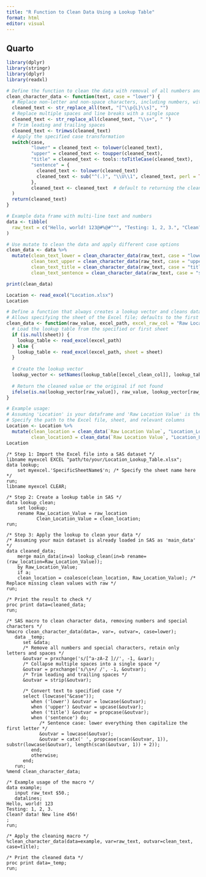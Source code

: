 ```yaml
---
title: "R Function to Clean Data Using a Lookup Table"
format: html
editor: visual
---
```


## Quarto

```r
library(dplyr)
library(stringr)
library(dplyr)
library(readxl)

# Define the function to clean the data with removal of all numbers and special characters
clean_character_data <- function(text, case = "lower") {
  # Replace non-letter and non-space characters, including numbers, with nothing
  cleaned_text <- str_replace_all(text, "[^\\p{L}\\s]", "")
  # Replace multiple spaces and line breaks with a single space
  cleaned_text <- str_replace_all(cleaned_text, "\\s+", " ")
  # Trim leading and trailing spaces
  cleaned_text <- trimws(cleaned_text)
  # Apply the specified case transformation
  switch(case,
         "lower" = cleaned_text <- tolower(cleaned_text),
         "upper" = cleaned_text <- toupper(cleaned_text),
         "title" = cleaned_text <- tools::toTitleCase(cleaned_text),
         "sentence" = {
           cleaned_text <- tolower(cleaned_text)
           cleaned_text <- sub("^(.)", "\\U\\1", cleaned_text, perl = TRUE)
         },
         cleaned_text <- cleaned_text  # default to returning the cleaned text as is if no case match
  )
  return(cleaned_text)
}

# Example data frame with multi-line text and numbers
data <- tibble(
  raw_text = c("Hello, world! 123@#%@#^^", "Testing: 1, 2, 3.", "Clean? data! New line 456!")
)

# Use mutate to clean the data and apply different case options
clean_data <- data %>%
  mutate(clean_text_lower = clean_character_data(raw_text, case = "lower"),
         clean_text_upper = clean_character_data(raw_text, case = "upper"),
         clean_text_title = clean_character_data(raw_text, case = "title"),
         clean_text_sentence = clean_character_data(raw_text, case = "sentence"))

print(clean_data)


```

```r
Location <- read_excel("Location.xlsx")
Location
```

```r


# Define a function that always creates a lookup vector and cleans data
# Allows specifying the sheet of the Excel file; defaults to the first sheet if not specified
clean_data <- function(raw_value, excel_path, excel_raw_col = "Raw Location Value", excel_clean_col = "Clean Location Value", sheet = NULL) {
  # Load the lookup table from the specified or first sheet
  if (is.null(sheet)) {
    lookup_table <- read_excel(excel_path)
  } else {
    lookup_table <- read_excel(excel_path, sheet = sheet)
  }
  
  # Create the lookup vector
  lookup_vector <- setNames(lookup_table[[excel_clean_col]], lookup_table[[excel_raw_col]])
  
  # Return the cleaned value or the original if not found
  ifelse(is.na(lookup_vector[raw_value]), raw_value, lookup_vector[raw_value])
}

# Example usage:
# Assuming 'Location' is your dataframe and 'Raw Location Value' is the column to clean
# Specify the path to the Excel file, sheet, and relevant columns
Location <- Location %>%
  mutate(clean_location = clean_data(`Raw Location Value`, "Location_Lookup_Table.xlsx"),
         clean_location3 = clean_data(`Raw Location Value`, "Location_Lookup_Table.xlsx", sheet = 1))
Location
```




```         
/* Step 1: Import the Excel file into a SAS dataset */
libname myexcel EXCEL "path/to/your/Location_Lookup_Table.xlsx";
data lookup;
    set myexcel.'SpecificSheetName$'n; /* Specify the sheet name here */
run;
libname myexcel CLEAR;

/* Step 2: Create a lookup table in SAS */
data lookup_clean;
    set lookup;
    rename Raw_Location_Value = raw_location
           Clean_Location_Value = clean_location;
run;

/* Step 3: Apply the lookup to clean your data */
/* Assuming your main dataset is already loaded in SAS as 'main_data' */
data cleaned_data;
    merge main_data(in=a) lookup_clean(in=b rename=(raw_location=Raw_Location_Value));
    by Raw_Location_Value;
    if a;
    clean_location = coalesce(clean_location, Raw_Location_Value); /* Replace missing clean values with raw */
run;

/* Print the result to check */
proc print data=cleaned_data;
run;
```

```         
/* SAS macro to clean character data, removing numbers and special characters */
%macro clean_character_data(data=, var=, outvar=, case=lower);
   data _temp;
      set &data;
      /* Remove all numbers and special characters, retain only letters and spaces */
      &outvar = prxchange('s/[^a-zA-Z ]//', -1, &var);
      /* Collapse multiple spaces into a single space */
      &outvar = prxchange('s/\s+/ /', -1, &outvar);
      /* Trim leading and trailing spaces */
      &outvar = strip(&outvar);

      /* Convert text to specified case */
      select (lowcase("&case"));
         when ('lower') &outvar = lowcase(&outvar);
         when ('upper') &outvar = upcase(&outvar);
         when ('title') &outvar = propcase(&outvar);
         when ('sentence') do;
            /* Sentence case: lower everything then capitalize the first letter */
            &outvar = lowcase(&outvar);
            &outvar = catx(' ', propcase(scan(&outvar, 1)), substr(lowcase(&outvar), length(scan(&outvar, 1)) + 2));
         end;
         otherwise;
      end;
   run;
%mend clean_character_data;

/* Example usage of the macro */
data example;
   input raw_text $50.;
   datalines;
Hello, world! 123
Testing: 1, 2, 3.
Clean? data! New line 456!
;
run;

/* Apply the cleaning macro */
%clean_character_data(data=example, var=raw_text, outvar=clean_text, case=title);

/* Print the cleaned data */
proc print data=_temp;
run;
```
